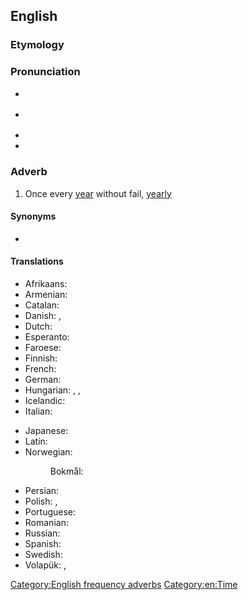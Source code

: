 ==English==

===Etymology===
{{suffix|en|annual|ly}}

===Pronunciation===
* {{a|GA}} {{IPA|en|/ˈæn.ju.ə.li/}}
* {{a|RP}} {{IPA|en|/ˈæn.jʊə.li/}}
* {{audio|en|en-us-annual.ogg|Audio (US)}}
* {{hyph|en|an|nu|al|ly}}

===Adverb===
{{en-adv|-}}

# Once every [[year]] without fail, [[yearly]]

====Synonyms====
* {{l|en|perennially}}

====Translations====
{{trans-top|once every year}}
* Afrikaans: {{t+|af|jaarliks}}
* Armenian: {{t+|hy|տարեկան}}
* Catalan: {{t+|ca|anualment}}
* Danish: {{t+|da|årlig}}, {{t|da|årligt}}
* Dutch: {{t+|nl|jaarlijks}}
* Esperanto: {{t|eo|jare}}
* Faroese: {{t|fo|árliga}}
* Finnish: {{t+|fi|vuosittain}}
* French: {{t+|fr|annuellement}}
* German: {{t+|de|jährlich}}
* Hungarian: {{t|hu|évenként}}, {{t+|hu|évente}}, {{t|hu|minden évben}}
* Icelandic: {{t|is|árlega}}
* Italian: {{t+|it|annualmente}}
{{trans-mid}}
* Japanese: {{t+|ja|毎年|tr=maitoshi}}
* Latin: {{t|la|quotannīs}}
* Norwegian:
*: Bokmål: {{t+|nb|årlig}}
* Persian: {{t+|fa|سالانه}}
* Polish: {{t+|pl|rokrocznie}}, {{t+|pl|corocznie}}
* Portuguese: {{t|pt|anualmente}}
* Romanian: {{t|ro|[[în]] [[mod]] [[anual]]}}
* Russian: {{t+|ru|ежего́дно}}
* Spanish: {{t+|es|anualmente}}
* Swedish: {{t+|sv|årligen}}
* Volapük: {{t+|vo|alyelo}}, {{t|vo|alyeliko}}
{{trans-bottom}}

[[Category:English frequency adverbs]]
[[Category:en:Time]]